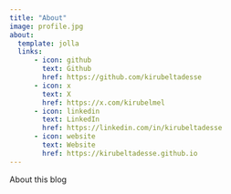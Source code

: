 ```yaml
---
title: "About"
image: profile.jpg
about:
  template: jolla
  links:
      - icon: github
        text: Github
        href: https://github.com/kirubeltadesse
      - icon: x
        text: X
        href: https://x.com/kirubelmel
      - icon: linkedin
        text: LinkedIn
        href: https://linkedin.com/in/kirubeltadesse
      - icon: website
        text: Website 
        href: https://kirubeltadesse.github.io
---
```


About this blog
